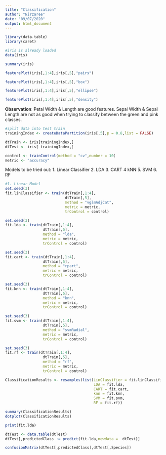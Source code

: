 ```yaml
---
title: "Classification"
author: "Nirzaree"
date: "09/07/2020"
output: html_document
---
```


```r
library(data.table)
library(caret)
```

```r
#iris is already loaded
data(iris)
```

```r
summary(iris)
```

```r
featurePlot(iris[,1:4],iris[,5],"pairs")

featurePlot(iris[,1:4],iris[,5],"box")

featurePlot(iris[,1:4],iris[,5],"ellipse")

featurePlot(iris[,1:4],iris[,5],"density")
```
**Observation**: Petal Width & Length are good features. Sepal Width & Sepal Length are not as good when trying to classify between the green and pink classes. 


```r

#split data into test train 
trainingIndex <- createDataPartition(iris[,5],p = 0.8,list = FALSE)

dtTrain <- iris[trainingIndex,]
dtTest <- iris[-trainingIndex,]

```

```r
control <- trainControl(method = "cv",number = 10)
metric <- "accuracy"
```

Models to be tried out:
1. Linear Classifier
2. LDA
3. CART
4 kNN
5. SVM
6. RF

```r
#1. Linear Model
set.seed(3)
fit.linClassifier <- train(dtTrain[,1:4],
                           dtTrain[,5],
                           method = "vglmAdjCat",
                           metric = metric,
                           trControl = control)

set.seed(3)
fit.lda <- train(dtTrain[,1:4],
                 dtTrain[,5],
                 method = "lda",
                 metric = metric,
                 trControl = control)

set.seed(3)
fit.cart <- train(dtTrain[,1:4],
                 dtTrain[,5],
                 method = "rpart",
                 metric = metric,
                 trControl = control)

set.seed(3)
fit.knn <- train(dtTrain[,1:4],
                 dtTrain[,5],
                 method = "knn",
                 metric = metric,
                 trControl = control)

set.seed(3)
fit.svm <- train(dtTrain[,1:4],
                 dtTrain[,5],
                 method = "svmRadial",
                 metric = metric,
                 trControl = control)

set.seed(3)
fit.rf <- train(dtTrain[,1:4],
                 dtTrain[,5],
                 method = "rf",
                 metric = metric,
                 trControl = control)
```

```r
ClassificationResults <- resamples(list(LinClassifier = fit.linClassifier,
                                        LDA = fit.lda,
                                        CART = fit.cart,
                                        knn = fit.knn,
                                        SVM = fit.svm,
                                        RF = fit.rf))

summary(ClassificationResults)
dotplot(ClassificationResults)
```

```r
print(fit.lda)

```

```r
dtTest <- data.table(dtTest)
dtTest[,predictedClass := predict(fit.lda,newdata =  dtTest)]

confusionMatrix(dtTest[,predictedClass],dtTest[,Species])
```

